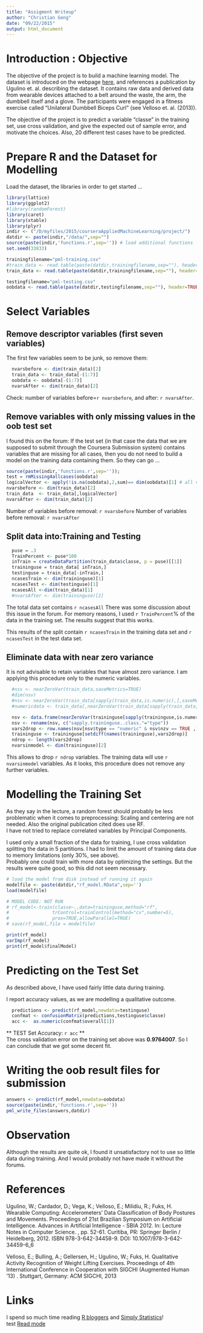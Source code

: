 ```yaml
---
title: "Assigment Writeup"
author: "Christian Geng"
date: "09/22/2015"
output: html_document
---
```


# Introduction : Objective

The objective of the project is to build a machine learning model. 
The dataset is introduced on the webpage [here][1], and references a publication by Ugulino et. al. describing the dataset. It contains raw data and derived data from wearable devices attached to a belt around the waste, the arm, the dumbbell itself and a  glove. The participants were engaged in a fitness  exercise called "Unilateral Dumbbell Biceps Curl" (see Velloso et. al. (2013)).  

The objective of the project is to predict a variable "classe"  in the training set, use cross validation, and give the  expected out of sample error, and motivate the choices. Also, 20 different test cases have to be predicted.  


# Prepare R and the Dataset for Modelling

Load the dataset, the libraries in order to get started ...

```r
library(lattice)
library(ggplot2)
#library(randomForest)
library(caret)
library(xtable)
library(plyr)
indir <- ("/D/myfiles/2015/courseraAppliedMachineLearning/project/")
datdir <- paste(indir,"/data/",sep="")
source(paste(indir,'functions.r',sep='')) # load additional functions
set.seed(33833)
```

```r
trainingfilename="pml-training.csv"
#train_data <- read.table(paste(datdir,trainingfilename,sep=""), header=TRUE ,sep=",")
train_data <- read.table(paste(datdir,trainingfilename,sep=""), header=TRUE ,sep=",",na.strings=c("NA",""))

testingfilename="pml-testing.csv"
oobdata <- read.table(paste(datdir,testingfilename,sep=""), header=TRUE ,sep=",")
```



# Select Variables
## Remove descriptor variables (first seven variables)
The first few variables seem to be junk, so remove them:
```r
  nvarsbefore <- dim(train_data)[2] 
  train_data <- train_data[-(1:7)]
  oobdata <- oobdata[-(1:7)]
  nvarsAfter <- dim(train_data)[2] 
```
Check: number of variables before=`r nvarsbefore`, and after: `r nvarsAfter`.

## Remove variables with only missing values in the oob test set 

I found this on the forum: If the test set (in that case the data that we are supposed to submit through the Coursera Submission system) contains variables that are missing for all cases, then you do not need to build a model on the training data containing them. So they can go ...


```r
source(paste(indir,'functions.r',sep=''));
test = rmMissing4allcases(oobdata)
logicalVector <- apply(!is.na(oobdata),2,sum)== dim(oobdata)[1] # all vars that do not have missing everywhere
nvarsbefore <- dim(train_data)[2] 
train_data  <- train_data[,logicalVector]
nvarsAfter <- dim(train_data)[2] 
```
Number of variables before removal: `r nvarsbefore`
Number of variables before removal: `r nvarsAfter`

## Split data into:Training and Testing


```r
  puse = .3
  TrainPercent <- puse*100
  inTrain = createDataPartition(train_data$classe, p = puse)[[1]]
  traininguse = train_data[ inTrain,]
  testinguse = train_data[-inTrain,]
  ncasesTrain <- dim(traininguse)[1]
  ncasesTest <- dim(testinguse)[1]
  ncasesAll <-dim(train_data)[1]
  #nvarsAfter <- dim(traininguse)[2] 
```
The total data set contains `r ncasesAll`
There was some discussion about this issue in the forum.
For memory reasons, I used `r TrainPercent`% of the data in the training set.
The results suggest that this works.   

This results of the split contain  `r ncasesTrain` in the training data set and `r ncasesTest` in the test data set.   



## Eliminate data with near zero variance

It is not advisable to retain variables that have almost zero variance. 
I am applying this procedure only to the numeric variables. 


```r
  #nsv <- nearZeroVar(train_data,saveMetrics=TRUE)
  #dim(nsv)
  #nsv <- nearZeroVar(train_data[sapply(train_data,is.numeric),],saveMetrics=TRUE)
  #numericdata <- train_data[,nearZeroVar(train_data[sapply(train_data,is.numeric),])]

  nsv <- data.frame(nearZeroVar(traininguse[sapply(traininguse,is.numeric),],saveMetrics=TRUE),sapply(traininguse,class))  
  nsv <- rename(nsv, c("sapply.traininguse..class."="type"))
  vars2drop <- row.names(nsv[nsv$type == "numeric" & nsv$nzv == TRUE ,])
  traininguse <- traininguse[setdiff(names(traininguse),vars2drop)]
  ndrop <- length(vars2drop)
  nvarsinmodel <- dim(traininguse)[2]
```

This allows to drop `r ndrop` variables. The training data will use `r nvarsinmodel` variables. As it looks, this procedure does not remove 
any further variables. 

# Modelling the Training Set

As they say in the lecture, a random forest should probably be less problematic when it comes to preprocessing: Scaling and centering are not needed. 
Also the original publication cited does use RF.   
I have not tried to replace correlated variables by Principal Components.    

I used only a small fraction of the data for training, I use cross validation splitting the data in 5 partitions. 
I had to limit the amount of training data due to memory limitations (only 30%, see above).  
Probably one could train with more data by optimizing the settings. But the results were quite good, so this did not seem necessary. 


```r
# load the model from disk instead of running it again
modelfile <- paste(datdir,"rf_model.RData",sep='')
load(modelfile)

# MODEL CODE: NOT RUN
# rf_model<-train(classe~.,data=traininguse,method="rf",
#                trControl=trainControl(method="cv",number=5),
#                prox=TRUE,allowParallel=TRUE)
# save(rf_model,file = modelfile)

print(rf_model)
varImp(rf_model)
print(rf_model$finalModel)
```

# Predicting on the Test Set

As described above, I have used fairly little data during training.  

I report accuracy values, as we are modelling a qualitative outcome. 


```r
  predictions <- predict(rf_model,newdata=testinguse)
  confmat <- confusionMatrix(predictions,testinguse$classe)
  acc <-  as.numeric(confmat$overall[1])
```
** TEST Set  Accuracy: `r acc` **  
The cross validation error on the training set above was **0.9764007**.
So I can conclude that we got some decent fit.

# Writing the oob result files for submission

```r
answers <- predict(rf_model,newdata=oobdata)
source(paste(indir,'functions.r',sep='')) 
pml_write_files(answers,datdir)
```



# Observation

Although the results are quite ok, I found it unsatisfactory not to use so little data during training. And I would probably not have made it without the forums. 

# References
Ugulino, W.; Cardador, D.; Vega, K.; Velloso, E.; Milidiu, R.; Fuks, H. Wearable Computing: Accelerometers' Data Classification of Body Postures and Movements. Proceedings of 21st Brazilian Symposium on Artificial Intelligence. Advances in Artificial Intelligence - SBIA 2012. In: Lecture Notes in Computer Science. , pp. 52-61. Curitiba, PR: Springer Berlin / Heidelberg, 2012. ISBN 978-3-642-34458-9. DOI: 10.1007/978-3-642-34459-6_6

Velloso, E.; Bulling, A.; Gellersen, H.; Ugulino, W.; Fuks, H. Qualitative Activity Recognition of Weight Lifting Exercises. Proceedings of 4th International Conference in Cooperation with SIGCHI (Augmented Human '13) . Stuttgart, Germany: ACM SIGCHI, 2013  

# Links
I spend so much time reading [R bloggers][1] and [Simply Statistics][2]!  
test [Read mode][1]

[1]: http://groupware.les.inf.puc-rio.br/har#ixzz3mmZGCXOK "data sets"
[2]: http://simplystatistics.org/ "Simply Statistics"  
